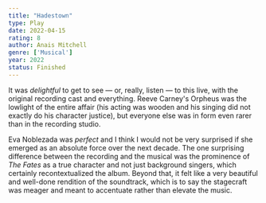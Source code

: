 ```yaml
---
title: "Hadestown"
type: Play
date: 2022-04-15
rating: 8
author: Anais Mitchell
genre: ['Musical']
year: 2022
status: Finished
---
```


It was _delightful_ to get to see — or, really, listen — to this live, with the original recording cast and everything.  Reeve Carney's Orpheus was the lowlight of the entire affair (his acting was wooden and his singing did not exactly do his character justice), but everyone else was in form even rarer than in the recording studio. 

Eva Noblezada was _perfect_ and I think I would not be very surprised if she emerged as an absolute force over the next decade. The one surprising difference between the recording and the musical was the prominence of _The Fates_ as a true character and not just background singers, which certainly recontextualized the album. Beyond that, it felt like a very beautiful and well-done rendition of the soundtrack, which is to say the stagecraft was meager and meant to accentuate rather than elevate the music.

